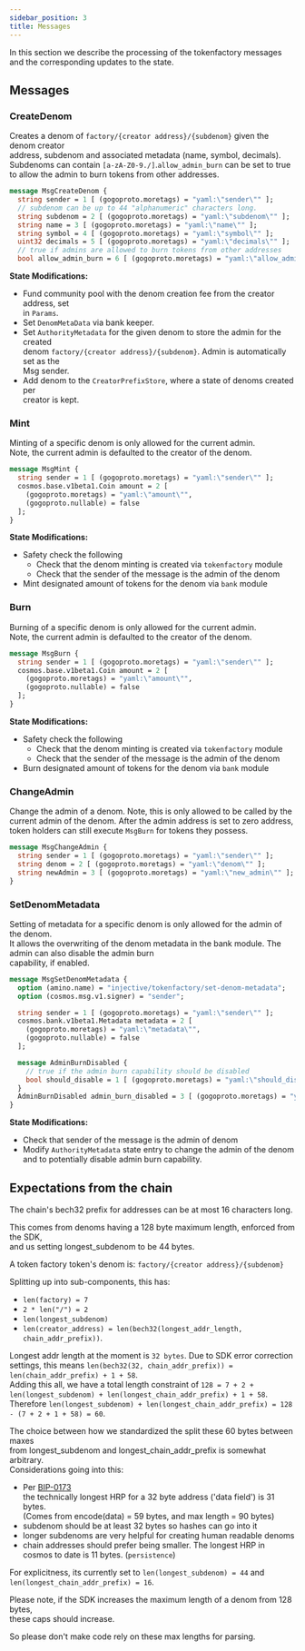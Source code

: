 ```yaml
---
sidebar_position: 3
title: Messages
---
```


In this section we describe the processing of the tokenfactory messages and the corresponding updates to the state.

## Messages

### CreateDenom

Creates a denom of `factory/{creator address}/{subdenom}` given the denom creator\
address, subdenom and associated metadata (name, symbol, decimals). Subdenoms can contain `[a-zA-Z0-9./]`.`allow_admin_burn` can be set to true to allow the admin to burn tokens from other addresses.

```protobuf
message MsgCreateDenom {
  string sender = 1 [ (gogoproto.moretags) = "yaml:\"sender\"" ];
  // subdenom can be up to 44 "alphanumeric" characters long.
  string subdenom = 2 [ (gogoproto.moretags) = "yaml:\"subdenom\"" ];
  string name = 3 [ (gogoproto.moretags) = "yaml:\"name\"" ];
  string symbol = 4 [ (gogoproto.moretags) = "yaml:\"symbol\"" ];
  uint32 decimals = 5 [ (gogoproto.moretags) = "yaml:\"decimals\"" ];
  // true if admins are allowed to burn tokens from other addresses
  bool allow_admin_burn = 6 [ (gogoproto.moretags) = "yaml:\"allow_admin_burn\"" ];}
```

**State Modifications:**

* Fund community pool with the denom creation fee from the creator address, set\
  in `Params`.
* Set `DenomMetaData` via bank keeper.
* Set `AuthorityMetadata` for the given denom to store the admin for the created\
  denom `factory/{creator address}/{subdenom}`. Admin is automatically set as the\
  Msg sender.
* Add denom to the `CreatorPrefixStore`, where a state of denoms created per\
  creator is kept.

### Mint

Minting of a specific denom is only allowed for the current admin.\
Note, the current admin is defaulted to the creator of the denom.

```protobuf
message MsgMint {
  string sender = 1 [ (gogoproto.moretags) = "yaml:\"sender\"" ];
  cosmos.base.v1beta1.Coin amount = 2 [
    (gogoproto.moretags) = "yaml:\"amount\"",
    (gogoproto.nullable) = false
  ];
}
```

**State Modifications:**

* Safety check the following
  * Check that the denom minting is created via `tokenfactory` module
  * Check that the sender of the message is the admin of the denom
* Mint designated amount of tokens for the denom via `bank` module

### Burn

Burning of a specific denom is only allowed for the current admin.\
Note, the current admin is defaulted to the creator of the denom.

```protobuf
message MsgBurn {
  string sender = 1 [ (gogoproto.moretags) = "yaml:\"sender\"" ];
  cosmos.base.v1beta1.Coin amount = 2 [
    (gogoproto.moretags) = "yaml:\"amount\"",
    (gogoproto.nullable) = false
  ];
}
```

**State Modifications:**

* Safety check the following
  * Check that the denom minting is created via `tokenfactory` module
  * Check that the sender of the message is the admin of the denom
* Burn designated amount of tokens for the denom via `bank` module

### ChangeAdmin

Change the admin of a denom. Note, this is only allowed to be called by the current admin of the denom. After the admin address is set to zero address, token holders can still execute `MsgBurn` for tokens they possess.

```protobuf
message MsgChangeAdmin {
  string sender = 1 [ (gogoproto.moretags) = "yaml:\"sender\"" ];
  string denom = 2 [ (gogoproto.moretags) = "yaml:\"denom\"" ];
  string newAdmin = 3 [ (gogoproto.moretags) = "yaml:\"new_admin\"" ];
}
```

### SetDenomMetadata

Setting of metadata for a specific denom is only allowed for the admin of the denom.\
It allows the overwriting of the denom metadata in the bank module. The admin can also disable the admin burn\
capability, if enabled.

```protobuf
message MsgSetDenomMetadata {
  option (amino.name) = "injective/tokenfactory/set-denom-metadata";
  option (cosmos.msg.v1.signer) = "sender";

  string sender = 1 [ (gogoproto.moretags) = "yaml:\"sender\"" ];
  cosmos.bank.v1beta1.Metadata metadata = 2 [
    (gogoproto.moretags) = "yaml:\"metadata\"",
    (gogoproto.nullable) = false
  ];

  message AdminBurnDisabled {
    // true if the admin burn capability should be disabled
    bool should_disable = 1 [ (gogoproto.moretags) = "yaml:\"should_disable\"" ];
  }
  AdminBurnDisabled admin_burn_disabled = 3 [ (gogoproto.moretags) = "yaml:\"admin_burn_disabled\"" ];
}
```

**State Modifications:**

* Check that sender of the message is the admin of denom
* Modify `AuthorityMetadata` state entry to change the admin of the denom and to potentially disable admin burn capability.

## Expectations from the chain

The chain's bech32 prefix for addresses can be at most 16 characters long.

This comes from denoms having a 128 byte maximum length, enforced from the SDK,\
and us setting longest\_subdenom to be 44 bytes.

A token factory token's denom is: `factory/{creator address}/{subdenom}`

Splitting up into sub-components, this has:

* `len(factory) = 7`
* `2 * len("/") = 2`
* `len(longest_subdenom)`
* `len(creator_address) = len(bech32(longest_addr_length, chain_addr_prefix))`.

Longest addr length at the moment is `32 bytes`. Due to SDK error correction\
settings, this means `len(bech32(32, chain_addr_prefix)) = len(chain_addr_prefix) + 1 + 58`.\
Adding this all, we have a total length constraint of `128 = 7 + 2 + len(longest_subdenom) + len(longest_chain_addr_prefix) + 1 + 58`.\
Therefore `len(longest_subdenom) + len(longest_chain_addr_prefix) = 128 - (7 + 2 + 1 + 58) = 60`.

The choice between how we standardized the split these 60 bytes between maxes\
from longest\_subdenom and longest\_chain\_addr\_prefix is somewhat arbitrary.\
Considerations going into this:

* Per [BIP-0173](https://github.com/bitcoin/bips/blob/master/bip-0173.mediawiki#bech32)\
  the technically longest HRP for a 32 byte address ('data field') is 31 bytes.\
  (Comes from encode(data) = 59 bytes, and max length = 90 bytes)
* subdenom should be at least 32 bytes so hashes can go into it
* longer subdenoms are very helpful for creating human readable denoms
* chain addresses should prefer being smaller. The longest HRP in cosmos to date is 11 bytes. (`persistence`)

For explicitness, its currently set to `len(longest_subdenom) = 44` and `len(longest_chain_addr_prefix) = 16`.

Please note, if the SDK increases the maximum length of a denom from 128 bytes,\
these caps should increase.

So please don't make code rely on these max lengths for parsing.
